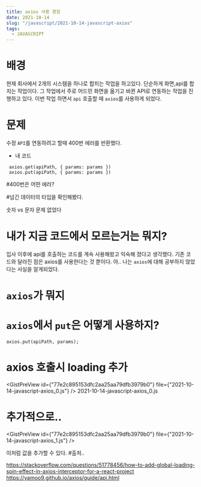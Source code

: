 ```yaml
---
title: axios 사용 경험
date: 2021-10-14
slug: "/javascript/2021-10-14-javascript-axios"
tags:
  - JAVASCRIPT
---
```



# 배경
현재 회사에서 2개의 시스템을 하나로 합치는 작업을 하고있다.
단순하게 화면,api를 합치는 작업이다.
그 작업에서 주로 어드민 화면을 옮기고 바뀐 API로 연동하는 작업을 진행하고 있다.
이번 작업 하면서 `api` 호출할 때 `axios`를 사용하게 되었다.  
 
# 문제
수정 `API`를 연동하려고 할때 400번 에러를 반환했다.

* 내 코드

```
 axios.get(apiPath, { params: params })
 axios.put(apiPath, { params: params })
```

#400번은 어떤 에러?                                                 
                                                   

#넘긴 데이터의 타입을 확인해봤다.

 숫자 vs 문자 문제 없었다


# 내가 지금 코드에서 모르는거는 뭐지?
입사 이후에 api를 호출하는 코드를 계속 사용해왔고 익숙해 졌다고 생각했다.
기존 코드와 달라진 점은 axios를 사용한다는 것 뿐이다.
아.. 나는 `axios`에 대해 공부하지 않았다는 사실을 알게되었다.
                                    
# `axios`가 뭐지


# `axios`에서 `put`은 어떻게 사용하지?

 ```
 axios.put(apiPath, params);
 ```

# axios 호출시 loading 추가
<GistPreView
    id={"77e2c895153dfc2aa25aa79dfb3979b0"}
    file={"2021-10-14-javascript-axios_0.js"}
/>
2021-10-14-javascript-axios_0.js

# 추가적으로..
<GistPreView
    id={"77e2c895153dfc2aa25aa79dfb3979b0"}
    file={"2021-10-14-javascript-axios_1.js"}
/>


이처럼 값을 추가할 수 있다.
#출처..

https://stackoverflow.com/questions/51778456/how-to-add-global-loading-spin-effect-in-axios-interceptor-for-a-react-project
https://yamoo9.github.io/axios/guide/api.html